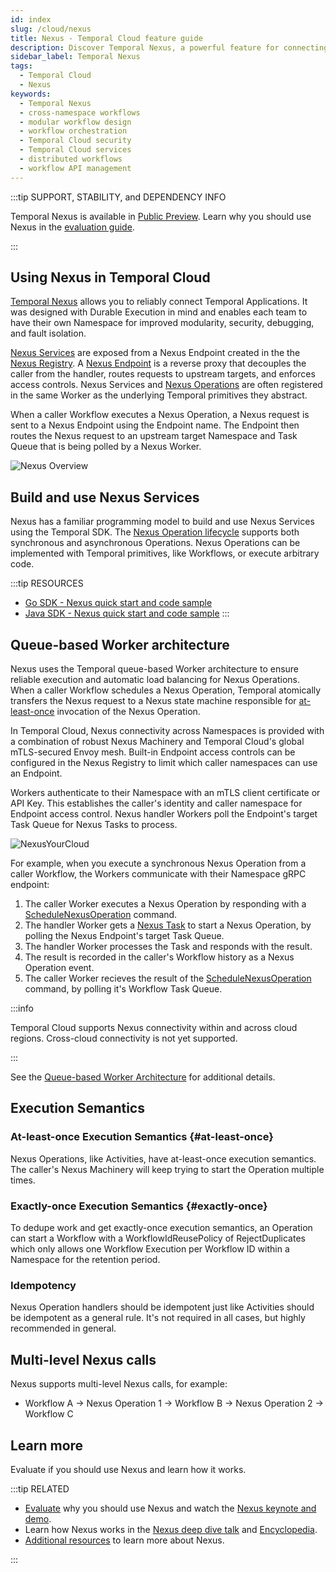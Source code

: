 ```yaml
---
id: index
slug: /cloud/nexus
title: Nexus - Temporal Cloud feature guide
description: Discover Temporal Nexus, a powerful feature for connecting durable executions across team, namespace, region, and cloud boundaries. Nexus also enables each team to have their own namespace for improved security, troubleshooting, and blast radius isolation.
sidebar_label: Temporal Nexus
tags:
  - Temporal Cloud
  - Nexus
keywords:
  - Temporal Nexus
  - cross-namespace workflows
  - modular workflow design
  - workflow orchestration
  - Temporal Cloud security
  - Temporal Cloud services
  - distributed workflows
  - workflow API management
---
```


:::tip SUPPORT, STABILITY, and DEPENDENCY INFO

Temporal Nexus is available in [Public Preview](/evaluate/development-production-features/release-stages#public-preview).
Learn why you should use Nexus in the [evaluation guide](/evaluate/nexus).

:::

## Using Nexus in Temporal Cloud
[Temporal Nexus](/evaluate/nexus) allows you to reliably connect Temporal Applications.
It was designed with Durable Execution in mind and enables each team to have their own Namespace for improved modularity, security, debugging, and fault isolation.

[Nexus Services](/nexus/services) are exposed from a Nexus Endpoint created in the the [Nexus Registry](/nexus/registry).
A [Nexus Endpoint](/nexus/endpoints) is a reverse proxy that decouples the caller from the handler, routes requests to upstream targets, and enforces access controls.
Nexus Services and [Nexus Operations](/nexus/operations) are often registered in the same Worker as the underlying Temporal primitives they abstract.

When a caller Workflow executes a Nexus Operation, a Nexus request is sent to a Nexus Endpoint using the Endpoint name.
The Endpoint then routes the Nexus request to an upstream target Namespace and Task Queue that is being polled by a Nexus Worker.

![Nexus Overview](/img/nexus-overview-short.png)

## Build and use Nexus Services

Nexus has a familiar programming model to build and use Nexus Services using the Temporal SDK.
The [Nexus Operation lifecycle](/nexus/operations#operation-lifecycle) supports both synchronous and asynchronous Operations.
Nexus Operations can be implemented with Temporal primitives, like Workflows, or execute arbitrary code.

:::tip RESOURCES
- [Go SDK - Nexus quick start and code sample](/develop/go/nexus)
- [Java SDK - Nexus quick start and code sample](/develop/java/nexus)
:::

## Queue-based Worker architecture

Nexus uses the Temporal queue-based Worker architecture to ensure reliable execution and automatic load balancing for Nexus Operations.
When a caller Workflow schedules a Nexus Operation, Temporal atomically transfers the Nexus request to a Nexus state machine responsible for [at-least-once](#at-least-once) invocation of the Nexus Operation.

In Temporal Cloud, Nexus connectivity across Namespaces is provided with a combination of robust Nexus Machinery and Temporal Cloud's global mTLS-secured Envoy mesh.
Built-in Endpoint access controls can be configured in the Nexus Registry to limit which caller namespaces can use an Endpoint.

Workers authenticate to their Namespace with an mTLS client certificate or API Key.
This establishes the caller's identity and caller namespace for Endpoint access control.
Nexus handler Workers poll the Endpoint's target Task Queue for Nexus Tasks to process.

![NexusYourCloud](/img/nexus/nexus-workers-short.png)

For example, when you execute a synchronous Nexus Operation from a caller Workflow, the Workers communicate with their Namespace gRPC endpoint:
1. The caller Worker executes a Nexus Operation by responding with a [ScheduleNexusOperation](/references/commands#schedulenexusoperation) command.
2. The handler Worker gets a [Nexus Task](/workers#nexus-task) to start a Nexus Operation, by polling the Nexus Endpoint's target Task Queue.
3. The handler Worker processes the Task and responds with the result.
4. The result is recorded in the caller's Workflow history as a Nexus Operation event.
5. The caller Worker recieves the result of the [ScheduleNexusOperation](/references/commands#schedulenexusoperation) command, by polling it's Workflow Task Queue.

:::info

Temporal Cloud supports Nexus connectivity within and across cloud regions. Cross-cloud connectivity is not yet supported.

:::

See the [Queue-based Worker Architecture](/nexus#queue-based-worker-architecture) for additional details.

## Execution Semantics

### At-least-once Execution Semantics {#at-least-once}

Nexus Operations, like Activities, have at-least-once execution semantics.
The caller's Nexus Machinery will keep trying to start the Operation multiple times.

### Exactly-once Execution Semantics {#exactly-once}

To dedupe work and get exactly-once execution semantics, an Operation can start a Workflow with a WorkflowIdReusePolicy of RejectDuplicates which only allows one Workflow Execution per Workflow ID within a Namespace for the retention period.

### Idempotency

Nexus Operation handlers should be idempotent just like Activities should be idempotent as a general rule.
It's not required in all cases, but highly recommended in general.

## Multi-level Nexus calls
Nexus supports multi-level Nexus calls, for example:
- Workflow A → Nexus Operation 1 → Workflow B → Nexus Operation 2 → Workflow C

## Learn more

Evaluate if you should use Nexus and learn how it works.

:::tip RELATED

- [Evaluate](/evaluate/nexus) why you should use Nexus and watch the [Nexus keynote and demo](https://youtu.be/qqc2vsv1mrU?feature=shared&t=2082).
- Learn how Nexus works in the [Nexus deep dive talk](https://www.youtube.com/watch?v=izR9dQ_eIe4) and [Encyclopedia](/nexus).
- [Additional resources](/evaluate/nexus#learn-more) to learn more about Nexus.

:::